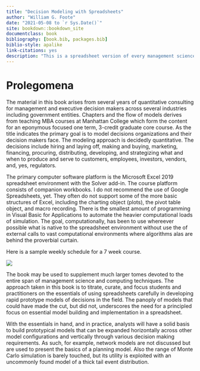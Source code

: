 --- 
title: "Decision Modeling with Spreadsheets"
author: "William G. Foote"
date: "2021-05-08 to `r Sys.Date()`"
site: bookdown::bookdown_site
documentclass: book
bibliography: [book.bib, packages.bib]
biblio-style: apalike
link-citations: yes
description: "This is a spreadsheet version of every management science book out there, less all of the detail."
---

# Prolegomena {-}

The material in this book arises from several years of quantitative consulting for management and executive decision makers across several industries including government entities. Chapters and the flow of models derives from teaching MBA courses at Manhattan College which form the content for an eponymous focused one term, 3-credit graduate core course. As the title indicates the primary goal is to model decisions organizations and their decision makers face. The modeling approach is decidedly quantitative. The decisions include hiring and laying off, making and buying, marketing, financing, procuring, distributing, developing, and strategizing what and when to produce and serve to customers, employees, investors, vendors, and, yes, regulators.

The primary computer software platform is the Microsoft Excel 2019 spreadsheet environment with the Solver add-in. The course platform consists of companion workbooks. I do not recommend the use of Google Spreadsheets, yet. They often do not support some of the more basic structures of Excel, including the charting object (plots), the pivot table object, and macro recording. There is the smallest amount of programming in Visual Basic for Applications to automate the heavier computational loads of simulation. The goal, computationally, has been to use whereever possible what is native to the spreadsheet environment without use the of external calls to vast computational environments where algorithms alas are behind the proverbial curtain.

Here is a sample weekly schedule for a 7 week course.

![](images/01/weekly-schedule.jpg)

The book may be used to supplement much larger tomes devoted to the entire span of management science and computing techniques. The approach taken in this book is to titrate, curate, and focus students and practitioners on the essentials of using spreadsheets carefully in developing rapid prototype models of decisions in the field. The panoply of models that could have made the cut, but did not, underscores the need for a principled focus on essential model building and implementation in a spreadsheet. 

With the essentials in hand, and in practice, analysts will have a solid basis to build prototypical models that can be expanded horizontally across other model configurations and vertically through various decision making requirements. As such, for example, network models are not discussed but are used to present the basics of a planning model. Also the range of Monte Carlo simulation is barely touched, but its utility is exploited with an uncommonly found model of a thick tail event distribution. 




